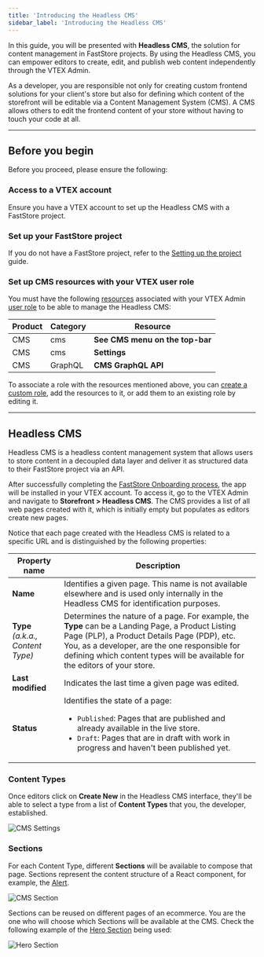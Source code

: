 ```yaml
---
title: 'Introducing the Headless CMS'
sidebar_label: 'Introducing the Headless CMS'
---
```


In this guide, you will be presented with **Headless CMS**, the solution for content management in FastStore projects. By using the Headless CMS, you can empower editors to create, edit, and publish web content independently through the VTEX Admin.

As a developer, you are responsible not only for creating custom frontend solutions for your client's store but also for defining which content of the storefront will be editable via a Content Management System (CMS). A CMS allows others to edit the frontend content of your store without having to touch your code at all.

---

## Before you begin

Before you proceed, please ensure the following:

<Steps>

### Access to a VTEX account

Ensure you have a VTEX account to set up the Headless CMS with a FastStore project.

### Set up your FastStore project

If you do not have a FastStore project, refer to the [Setting up the project](https://developers.vtex.com/docs/guides/faststore/getting-started-2-setting-up-the-project) guide.

### Set up CMS resources with your VTEX user role

You must have the following [resources](https://help.vtex.com/en/tutorial/license-manager-resources--3q6ztrC8YynQf6rdc6euk3) associated with your VTEX Admin [user role](https://help.vtex.com/en/tutorial/roles--7HKK5Uau2H6wxE1rH5oRbc) to be able to manage the Headless CMS:

| **Product** | **Category** | **Resource** |
| --------------- | ----------------- | ----------------- |
| CMS | cms | **See CMS menu on the top-bar** |
| CMS | cms | **Settings** |
| CMS | GraphQL | **CMS GraphQL API** |

To associate a role with the resources mentioned above, you can [create a custom role](https://help.vtex.com/en/tutorial/roles--7HKK5Uau2H6wxE1rH5oRbc#creating-a-role), add the resources to it, or add them to an existing role by editing it.

</Steps>

---

## Headless CMS

Headless CMS is a headless content management system that allows users to store content in a decoupled data layer and deliver it as structured data to their FastStore project via an API.

After successfully completing the [FastStore Onboarding process](https://developers.vtex.com/docs/guides/faststore/1-onboarding-overview), the app will be installed in your VTEX account. To access it, go to the VTEX Admin and navigate to **Storefront > Headless CMS**.
The CMS provides a list of all web pages created with it, which is initially empty but populates as editors create new pages.

Notice that each page created with the Headless CMS is related to a specific URL and is distinguished by the following properties:

| Property name                          | Description                                                                                                                                                                                                                                                                      |
| -------------------------------------- | -------------------------------------------------------------------------------------------------------------------------------------------------------------------------------------------------------------------------------------------------------------------------------- |
| **Name**                               | Identifies a given page. This name is not available elsewhere and is used only internally in the Headless CMS for identification purposes.                                                                                                                                  |
| **Type** *(a.k.a., Content Type)*      | Determines the nature of a page. For example, the **Type** can be a Landing Page, a Product Listing Page (PLP), a Product Details Page (PDP), etc. You, as a developer, are the one responsible for defining which content types will be available for the editors of your store. |
| **Last modified**                      | Indicates the last time a given page was edited.                                                                                                                                                                                                                                 |
| **Status**                            | Identifies the state of a page: <ul><li><code>Published</code>: Pages that are published and already available in the live store.</li> <li><code>Draft</code>: Pages that are in draft with work in progress and haven't been published yet.</li></ul>                            |

### Content Types

Once editors click on **Create New** in the Headless CMS interface, they'll be able to select a type from a list of **Content Types** that you, the developer, established.

![CMS Settings](https://vtexhelp.vtexassets.com/assets/docs/src/headless-cms-projects___5472a0870899c945ece289905ac92758.png)

### Sections

For each Content Type, different **Sections** will be available to compose that page. Sections represent the content structure of a React component, for example, the [Alert](https://developers.vtex.com/docs/guides/faststore/molecules-alert).

![CMS Section](https://vtexhelp.vtexassets.com/assets/docs/src/cms-sections___ccc8b00d73f222d249a009eb195c8e0c.png)

Sections can be reused on different pages of an ecommerce. You are the one who will choose which Sections will be available at the CMS. Check the following example of the [Hero Section](https://developers.vtex.com/docs/guides/faststore/organisms-hero) being used:

![Hero Section](https://vtexhelp.vtexassets.com/assets/docs/src/headless-example-hero___7cbbc99654d6607f50c013053b1348ca.png)
